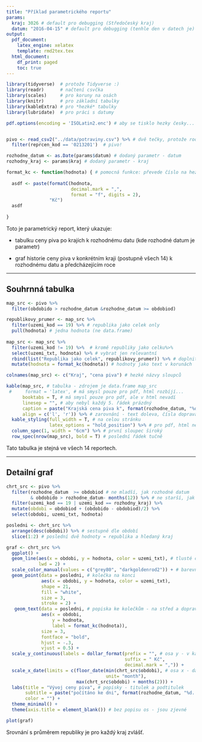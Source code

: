 ```yaml
---
title: "Příklad parametrického reportu"
params:
  kraj: 3026 # default pro debugging (Středočeský kraj)
  datum: "2016-04-15" # default pro debugging (tenhle den v datech je)
output:
  pdf_document:
    latex_engine: xelatex
    template: rmd2tex.tex
  html_document:
    df_print: paged
    toc: true
---
```


```r
library(tidyverse)  # protože Tidyverse :)
library(readr)      # načtení csvčka
library(scales)     # pro koruny na osách
library(knitr)      # pro základní tabulky
library(kableExtra) # pro *hezké* tabulky
library(lubridate)  # pro práci s datumy

pdf.options(encoding = 'ISOLatin2.enc') # aby se tisklo hezky česky...


pivo <- read_csv2("../data/potraviny.csv") %>% # dvě tečky, protože root projektu
  filter(reprcen_kod == '0213201')  # pivo!

rozhodne_datum <- as.Date(params$datum) # dodaný parametr - datum
rozhodny_kraj <- params$kraj # dodaný parametr - kraj

format_kc <- function(hodnota) { # pomocná funkce: převede číslo na hezký, český text
  
  asdf <- paste(formatC(hodnota,
                        decimal.mark = ",",
                        format = "f", digits = 2), 
                "Kč")
  asdf
  
}

```

Toto je parametrický report, který ukazuje:

- tabulku ceny piva po krajích k rozhodnému datu (kde rozhodné datum je parametr)

- graf historie ceny piva v konkrétním kraji (postupně všech 14) k rozhodnému datu a předcházejícím roce

<hr>

## Souhrnná tabulka

```r

map_src <- pivo %>% 
  filter(obdobido > rozhodne_datum &rozhodne_datum >= obdobiod) 

republikovy_prumer <- map_src %>% 
  filter(uzemi_kod == 19) %>% # republika jako celek only
  pull(hodnota) # jedna hodnota (ne data.frame)
  
map_src <- map_src %>% 
  filter(uzemi_kod != 19) %>%  # kromě republiky jako celku%>% 
  select(uzemi_txt, hodnota) %>% # vybrat jen relevantní
  rbind(list("Republika jako celek", republikovy_prumer)) %>% # doplnit součtový řádek
  mutate(hodnota = format_kc(hodnota)) # hodnoty jako text v korunách

colnames(map_src) <- c("Kraj", "cena piva") # hezké názvy sloupců

kable(map_src, # tabulka - zdrojem je data.frame map_src
 #     format = 'latex', # má smysl pouze pro pdf, html rozbíjí...
      booktabs = T, # má smysl pouze pro pdf, ale v html nevadí
      linesep = "", # aby nebyl každý 5. řádek prázdný
      caption = paste("Krajská cena piva k", format(rozhodne_datum, "%d. %m. %Y")),
      align = c('l', 'r')) %>% # zarovnání - text doleva, čísla doprava
  kable_styling(full_width = T, # na celou stránku
                latex_options = "hold_position") %>% # pro pdf, html nevadí...
  column_spec(1, width = "6cm") %>% # první sloupec široký
  row_spec(nrow(map_src), bold = T) # poslední řádek tučně

```

Tato tabulka je stejná ve všech 14 reportech.

<hr>

## Detailní graf

```r

chrt_src <- pivo %>% 
  filter(rozhodne_datum  >= obdobiod # ne mladší, jak rozhodné datum
         & obdobido > rozhodne_datum- months(12)) %>% # ne starší, jak rok
  filter(uzemi_kod == 19 | uzemi_kod == rozhodny_kraj) %>% 
  mutate(obdobi = obdobiod + (obdobido - obdobiod)/2) %>% 
  select(obdobi, uzemi_txt, hodnota)

posledni <- chrt_src %>% 
  arrange(desc(obdobi)) %>% # sestupně dle období
  slice(1:2) # poslední dvě hodnoty = republika a hledaný kraj

graf <- chrt_src %>% 
  ggplot() +
  geom_line(aes(x = obdobi, y = hodnota, color = uzemi_txt), # tlusté čáry
            lwd = 2) +
  scale_color_manual(values = c("grey80", "darkgoldenrod2")) + # barevná škála
  geom_point(data = posledni, # kolečka na konci 
             aes(x = obdobi, y = hodnota, color = uzemi_txt), 
             shape = 21, 
             fill = "white", 
             size = 3, 
             stroke = 2) +
   geom_text(data = posledni, # popiska ke kolečkům - na střed a doprava
             aes(x = obdobi, 
                 y = hodnota, 
                 label = format_kc(hodnota)), 
             size = 3, 
             fontface = "bold",
             hjust = -.3,
             vjust = 0.5) +
  scale_y_continuous(labels = dollar_format(prefix = "", # osa y - v kačkách
                                            suffix = " Kč", 
                                            decimal.mark = ",")) +
  scale_x_date(limits = c(floor_date(min(chrt_src$obdobi), # osa x - datum jako měsíc
                                     unit= "month"), 
                          max(chrt_src$obdobi) + months(2))) +
  labs(title = "Vývoj ceny piva", # popisky - titulek a podtitulek
       subtitle = paste("počítáno ke dni", format(rozhodne_datum, "%d. %m. %Y")),
       color = "") +
  theme_minimal() +
  theme(axis.title = element_blank()) # bez popisu os - jsou zjevné

plot(graf)

```

Srovnání s průměrem republiky je pro každý kraj zvlášť.